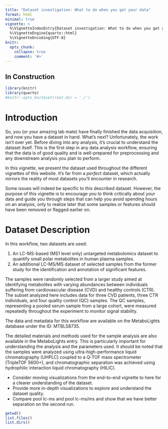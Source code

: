 ```yaml
---
title: "Dataset investigation: What to do when you get your data"
format: html
minimal: true
vignette: >
  %\VignetteIndexEntry{Dataset investigation: What to do when you get your data}
  %\VignetteEngine{quarto::html}
  %\VignetteEncoding{UTF-8}
knitr:
  opts_chunk:
    collapse: true
    comment: '#>'
---
```


## In Construction

```r
library(knitr)
library(quarto)
#knitr::opts_knit$set(root.dir = './')
```

# Introduction

So, you (or your amazing lab mate) have finally finished the data acquisition,
and now you have a dataset in hand. What's next? Unfortunately, the work isn't
over yet. Before diving into any analysis, it's crucial to understand the
dataset itself. This is the first step in any data analysis workflow, ensuring
that the data is of good quality and is well-prepared for preprocessing and any
downstream analysis you plan to perform.

In this vignette, we present the dataset used throughout the different vignettes
of this website. It's far from a *perfect* dataset, which actually mirrors the
reality of most datasets you'll encounter in research.

Some issues will indeed be specific to this described dataset. However, the
purpose of this vignette is to encourage you to think critically about your data
and guide you through steps that can help you avoid spending hours on an
analysis, only to realize later that some samples or features should have been
removed or flagged earlier on.

# Dataset Description

In this workflow, two datasets are used:

1.  An LC-MS-based (MS1 level only) untargeted metabolomics dataset to quantify
    small polar metabolites in human plasma samples.
2.  An additional LC-MS/MS dataset of selected samples from the former study for
    the identification and annotation of significant features.

The samples were randomly selected from a larger study aimed at identifying
metabolites with varying abundances between individuals suffering from
cardiovascular disease (CVD) and healthy controls (CTR). The subset analyzed
here includes data for three CVD patients, three CTR individuals, and four
quality control (QC) samples. The QC samples, representing a pooled serum sample
from a large cohort, were measured repeatedly throughout the experiment to
monitor signal stability.

The data and metadata for this workflow are available on the MetaboLights
database under the ID: MTBLS8735.

The detailed materials and methods used for the sample analysis are also
available in the MetaboLights entry. This is particularly important for
understanding the analysis and the parameters used. It should be noted that the
samples were analyzed using ultra-high-performance liquid chromatography (UHPLC)
coupled to a Q-TOF mass spectrometer (TripleTOF 5600+), and chromatographic
separation was achieved using hydrophilic interaction liquid chromatography
(HILIC).

-   Consider moving visualizations from the end-to-end vignette to here for a
    clearer understanding of the dataset.
-   Provide more in-depth visualizations to explore and understand the dataset
    quality.
-   Compare pool lc-ms and pool lc-ms/ms and show that we have better separation
    on the second run.

```r
getwd()
list.files()
list.dirs()
```
